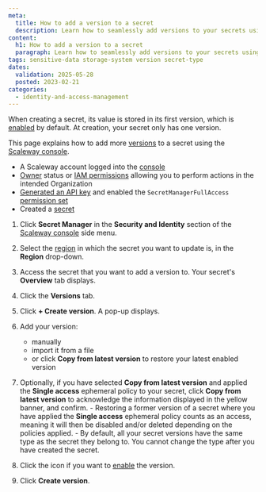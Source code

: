 ```yaml
---
meta:
  title: How to add a version to a secret
  description: Learn how to seamlessly add versions to your secrets using Scaleway's Secret Manager. Follow these straightforward steps to expand and manage your secret versions efficiently.
content:
  h1: How to add a version to a secret
  paragraph: Learn how to seamlessly add versions to your secrets using Scaleway's Secret Manager. Follow these straightforward steps to expand and manage your secret versions efficiently.
tags: sensitive-data storage-system version secret-type
dates:
  validation: 2025-05-28
  posted: 2023-02-21
categories:
  - identity-and-access-management
---
```



When creating a secret, its value is stored in its first version, which is [enabled](/secret-manager/concepts/#enabling-a-version) by default. At creation, your secret only has one version.

This page explains how to add more [versions](/secret-manager/concepts/#version) to a secret using the [Scaleway console](https://console.scaleway.com).

<Requirements />

- A Scaleway account logged into the [console](https://console.scaleway.com)
- [Owner](/iam/concepts/#owner) status or [IAM permissions](/iam/concepts/#permission) allowing you to perform actions in the intended Organization
- [Generated an API key](/iam/how-to/create-api-keys/) and enabled the `SecretManagerFullAccess` [permission set](/iam/reference-content/permission-sets/)
- Created a [secret](/secret-manager/how-to/create-secret/)

1. Click **Secret Manager** in the **Security and Identity** section of the [Scaleway console](https://console.scaleway.com/) side menu.
2. Select the [region](/secret-manager/concepts/#region) in which the secret you want to update is, in the **Region** drop-down.
3. Access the secret that you want to add a version to. Your secret's **Overview** tab displays.
4. Click the **Versions** tab.
5. Click **+ Create version**. A pop-up displays.
6. Add your version:

    - manually
    - import it from a file
    - or click **Copy from latest version** to restore your latest enabled version

7. Optionally, if you have selected **Copy from latest version** and applied the **Single access** ephemeral policy to your secret, click **Copy from latest version** to acknowledge the information displayed in the yellow banner, and confirm.
      <Message type="important">
        - Restoring a former version of a secret where you have applied the **Single access** ephemeral policy counts as an access, meaning it will then be disabled and/or deleted depending on the policies applied.
        - By default, all your secret versions have the same type as the secret they belong to. You cannot change the type after you have created the secret.
      </Message>

8. Click the <Icon name="toggle" /> icon if you want to [enable](/secret-manager/concepts/#enabling-a-version) the version.
9. Click **Create version**.